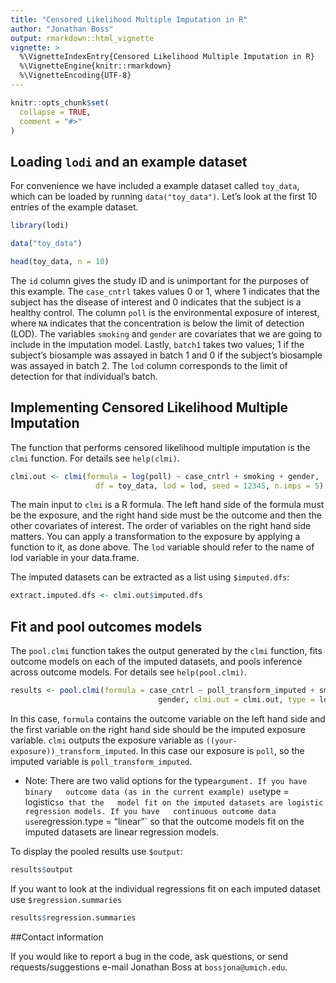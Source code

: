 ```yaml
---
title: "Censored Likelihood Multiple Imputation in R"
author: "Jonathan Boss"
output: rmarkdown::html_vignette
vignette: >
  %\VignetteIndexEntry{Censored Likelihood Multiple Imputation in R}
  %\VignetteEngine{knitr::rmarkdown}
  %\VignetteEncoding{UTF-8}
---
```


```r
knitr::opts_chunk$set(
  collapse = TRUE,
  comment = "#>"
)
```

## Loading `lodi` and an example dataset

For convenience we have included a example dataset called `toy_data`, which can
be loaded by running `data("toy_data")`. Let's look at the first 10 entries
of the example dataset.

```r
library(lodi)

data("toy_data")

head(toy_data, n = 10)
```

The `id` column gives the study ID and is unimportant for the purposes of this
example. The `case_cntrl` takes values 0 or 1, where 1 indicates that the
subject has the disease of interest and 0 indicates that the subject is a
healthy control. The column `poll` is the environmental exposure of interest,
where `NA` indicates that the concentration is below the limit of detection
(LOD). The variables `smoking` and `gender` are covariates that we are going to
include in the imputation model. Lastly, `batch1` takes two values; 1 if the
subject's biosample was assayed in batch 1 and 0 if the subject's biosample was
assayed in batch 2. The `lod` column corresponds to the limit of detection for
that individual's batch.

## Implementing Censored Likelihood Multiple Imputation

The function that performs censored likelihood multiple imputation is the
`clmi` function. For details see `help(clmi)`.

```r
clmi.out <- clmi(formula = log(poll) ~ case_cntrl + smoking + gender,
                   df = toy_data, lod = lod, seed = 12345, n.imps = 5)
```

The main input to `clmi` is a R formula. The left hand side of the formula
must be the exposure, and the right hand side must be the outcome and then
the other covariates of interest. The order of variables on the right hand side
matters. You can apply a transformation to the exposure by applying a function
to it, as done above. The `lod` variable should refer to the name of lod variable
in your data.frame.

The imputed datasets can be extracted as a list using `$imputed.dfs`:

```r
extract.imputed.dfs <- clmi.out$imputed.dfs
```

## Fit and pool outcomes models

The `pool.clmi` function takes the output generated by the `clmi` function, fits
outcome models on each of the imputed datasets, and pools inference across
outcome models. For details see `help(pool.clmi)`.

```r
results <- pool.clmi(formula = case_cntrl ~ poll_transform_imputed + smoking +
                                 gender, clmi.out = clmi.out, type = logistic)
```
In this case, `formula` contains the outcome variable on the left hand side
and the first variable on the right hand side should be the imputed exposure
variable. `clmi` outputs the exposure variable as
`((your-exposure))_transform_imputed`. In this case our exposure is `poll`,
so the imputed variable is `poll_transform_imputed`.

- Note: There are two valid options for the type` argument. If you have binary
  outcome data (as in the current example) use `type = logistic` so that the
  model fit on the imputed datasets are logistic regression models. If you have
  continuous outcome data use `regression.type = "linear"` so that the outcome
  models fit on the imputed datasets are linear regression models.

To display the pooled results use `$output`:

```r
results$output
```

If you want to look at the individual regressions fit on each imputed dataset use
  `$regression.summaries`

```r
results$regression.summaries
```

##Contact information

If you would like to report a bug in the code, ask questions, or send
requests/suggestions e-mail Jonathan Boss at `bossjona@umich.edu`.
